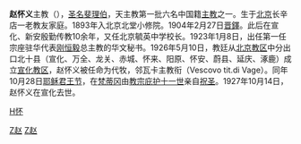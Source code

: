 {{Infobox Christian leader
|type = Bishop
| honorific-prefix = 主教
|name=趙懷義
|title = 前[[天主教宣化教區|天主教宣化教區]][[主教|主教]]
|image         = Évêques chinois à Paris - Mgr Tchao (cropped).jpg
|image_size    =
|birth_date={{Birth date|1880|10|4}}
|birth_place={{QING}}[[北京|北京]]
|death_date=1927年10月14日
|death_place={{ROC-1912}}[[直隸省|直隸省]][[宣化縣|宣化縣]]
|education=
|occupation=[[天主教|天主教]][[主教|主教]]
| ordination = 1904年2月27日
| consecration = 1926年10月28日
| consecrated_by = [[教宗|教宗]][[庇護十一世|庇護十一世]]
| previous_post = [[天主教宣化教區|天主教宣化教區]][[主教|主教]]<br>[[天主教宣化教區|天主教宣化教區]]代牧<br>北京毓英中學校長
}}

'''赵怀义'''主教（{{bd|1880年|10月4日|1927年|10月14日|catIdx=Z赵}}），[[圣名|圣名]][[斐理伯|斐理伯]]，天主教第一批六名中国籍[[主教|主教]]之一。生于[[北京|北京]]长辛店一老教友家庭。1893年入北京北堂小修院。1904年2月27日[[晋鐸|晋鐸]]。此后在宣化、新安殷勤传教10余年，又任北京毓英中学校长。1923年1月8日，出任第一任宗座驻华代表[[刚恒毅|刚恒毅]]总主教的华文秘书。1926年5月10日，教廷从[[北京教区|北京教区]]中分出口北十县（宣化、万全、龙关、赤城、怀来、阳原、怀安、蔚县、延庆、涿鹿）成立[[宣化教区|宣化教区]]，赵怀义被任命为代牧，邻瓦卡主教衔（Vescovo tit.di Vage）。同年10月28日[[耶稣君王节|耶稣君王节]]，在[[梵蒂冈|梵蒂冈]]由[[教宗|教宗]][[庇护十一世|庇护十一世]]亲自[[祝圣|祝圣]]。1927年10月14日，赵怀义在宣化去世。 

[[Category:中華民國大陸時期天主教主教|Z赵]]
[[Category:北京人|Z赵]]
[[category:赵姓|H怀]]